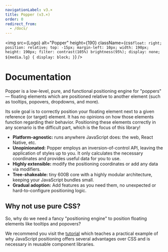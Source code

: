 ```yaml
---
navigationLabel: v3.×
title: Popper (v3.×)
order: 0
redirect_from:
  - /docs/
---
```



<img
  src={Logo}
  alt="Popper"
  height={190}
  className={css`
    float: right;
    position: relative;
    top: -15px;
    margin-left: 10px;
    width: 190px;
    height: 190px;
    filter: contrast(105%) brightness(95%);
    display: none;
    ${media.lg} {
      display: block;
    }
  `}
/>

# Documentation

Popper is a low-level, pure, and functional positioning engine for "poppers" —
floating elements which are positioned relative to another element (such as
tooltips, popovers, dropdowns, and more).

Its sole goal is to correctly position your floating element next to a given
reference (or target) element. It has no opinions on how those elements function
regarding their behavior. Positioning these elements correctly in any scenario
is the difficult part, which is the focus of this library!

- **Platform-agnostic:** runs anywhere JavaScript does: the web, React Native,
  etc.
- **Unopinionated:** Popper employs an inversion-of-control API, leaving the
  application of styles up to you. It only calculates the necessary coordinates
  and provides useful data for you to use.
- **Highly extensible:** modify the positioning coordinates or add any data via
  modifiers.
- **Tree-shakeable:** tiny 600B core with a highly modular architecture, keeping
  your JavaScript bundles small.
- **Gradual adoption:** Add features as you need them, no unexpected or
  hard-to-configure positioning logic.

## Why not use pure CSS?

So, why do we need a fancy "positioning engine" to position floating elements
like tooltips and popovers?

We recommend you visit the [tutorial](./tutorial) which teaches a practical
example of why JavaScript positioning offers several advantages over CSS and is
necessary in reusable component libraries.
